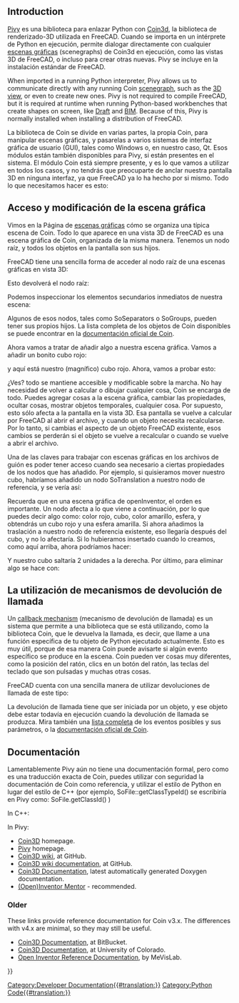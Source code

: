 <languages/>

{{Docnav
|[[Scenegraph|Scenegraph]]
|[[PySide|PySide]]
}}

{{TOCright}}

==Introduction==

<div class="mw-translate-fuzzy">
[http://pivy.coin3d.org/ Pivy] es una biblioteca para enlazar Python con [http://www.coin3d.org Coin3d], la biblioteca de renderizado-3D utilizada en FreeCAD. Cuando se importa en un intérprete de Python en ejecución, permite dialogar directamente con cualquier [[Scenegraph/es|escenas gráficas]] (scenegraphs) de Coin3d en ejecución, como las vistas 3D de FreeCAD, o incluso para crear otras nuevas. Pivy se incluye en la instalación estándar de FreeCAD.
</div>

When imported in a running Python interpreter, Pivy allows us to communicate directly with any running Coin [[Scenegraph|scenegraph]], such as the [[3D_view|3D view]], or even to create new ones. Pivy is not required to compile FreeCAD, but it is required at runtime when running Python-based workbenches that create shapes on screen, like [[Draft_Workbench|Draft]] and [[BIM_Workbench|BIM]]. Because of this, Pivy is normally installed when installing a distribution of FreeCAD.

<div class="mw-translate-fuzzy">
La biblioteca de Coin se divide en varias partes, la propia Coin, para manipular escenas gráficas, y pasarelas a varios sistemas de interfaz gráfica de usuario (GUI), tales como Windows o, en nuestro caso, Qt. Esos módulos están también disponibles para Pivy, si están presentes en el sistema. El módulo Coin está siempre presente, y es lo que vamos a utilizar en todos los casos, y no tendrás que preocuparte de anclar nuestra pantalla 3D en ninguna interfaz, ya que FreeCAD ya lo ha hecho por si mismo. Todo lo que necesitamos hacer es esto:
</div>

{{Code|code=
from pivy import coin
}}

<span id="Scenegraph"></span>
<div class="mw-translate-fuzzy">
== Acceso y modificación de la escena gráfica ==
</div>

<div class="mw-translate-fuzzy">
Vimos en la Página de [[Scenegraph/es|escenas gráficas]] cómo se organiza una típica escena de Coin. Todo lo que aparece en una vista 3D de FreeCAD es una escena gráfica de Coin, organizada de la misma manera. Tenemos un nodo raíz, y todos los objetos en la pantalla son sus hijos.
</div>

FreeCAD tiene una sencilla forma de acceder al nodo raíz de una escenas gráficas en vista 3D:

{{Code|code=
sg = FreeCADGui.ActiveDocument.ActiveView.getSceneGraph()
print(sg)
}}

Esto devolverá el nodo raíz:

{{Code|code=
<pivy.coin.SoSelection; proxy of <Swig Object of type 'SoSelection *' at 0x360cb60> >
}}

Podemos inspeccionar los elementos secundarios inmediatos de nuestra escena:

{{Code|code=
for node in sg.getChildren():
    print(node)
}}

<div class="mw-translate-fuzzy">
Algunos de esos nodos, tales como SoSeparators o SoGroups, pueden tener sus propios hijos. La lista completa de los objetos de Coin disponibles se puede encontrar en la [http://coin3d.bitbucket.org/Coin/classes.html documentación oficial de Coin].
</div>

Ahora vamos a tratar de añadir algo a nuestra escena gráfica. Vamos a añadir un bonito cubo rojo:

{{Code|code=
col = coin.SoBaseColor()
col.rgb = (1, 0, 0)
cub = coin.SoCube()
myCustomNode = coin.SoSeparator()
myCustomNode.addChild(col)
myCustomNode.addChild(cub)
sg.addChild(myCustomNode)
}}

<div class="mw-translate-fuzzy">
y aquí está nuestro (magnífico) cubo rojo. Ahora, vamos a probar esto:
</div>

{{Code|code=
col.rgb = (1, 1, 0)
}}

<div class="mw-translate-fuzzy">
¿Ves? todo se mantiene accesible y modificable sobre la marcha. No hay necesidad de volver a calcular o dibujar cualquier cosa, Coin se encarga de todo. Puedes agregar cosas a la escena gráfica, cambiar las propiedades, ocultar cosas, mostrar objetos temporales, cualquier cosa. Por supuesto, esto sólo afecta a la pantalla en la vista 3D. Esa pantalla se vuelve a calcular por FreeCAD al abrir el archivo, y cuando un objeto necesita recalcularse. Por lo tanto, si cambias el aspecto de un objeto FreeCAD existente, esos cambios se perderán si el objeto se vuelve a recalcular o cuando se vuelve a abrir el archivo.
</div>

<div class="mw-translate-fuzzy">
Una de las claves para trabajar con escenas gráficas en los archivos de guión es poder tener acceso cuando sea necesario a ciertas propiedades de los nodos que has añadido. Por ejemplo, si quisieramos mover nuestro cubo, habríamos añadido un nodo SoTranslation a nuestro nodo de referencia, y se vería así:
</div>

{{Code|code=
col = coin.SoBaseColor()
col.rgb = (1, 0, 0)
trans = coin.SoTranslation()
trans.translation.setValue([0, 0, 0])
cub = coin.SoCube()
myCustomNode = coin.SoSeparator()
myCustomNode.addChild(col)
myCustomNode.addChild(trans)
myCustomNode.addChild(cub)
sg.addChild(myCustomNode)
}}

<div class="mw-translate-fuzzy">
Recuerda que en una escena gráfica de openInventor, el orden es importante. Un nodo afecta a lo que viene a continuación, por lo que puedes decir algo como: color rojo, cubo, color amarillo, esfera, y obtendrás un cubo rojo y una esfera amarilla. Si ahora añadimos la traslación a nuestro nodo de referencia existente, eso llegaría después del cubo, y no lo afectaría. Si lo hubieramos insertado cuando lo creamos, como aquí arriba, ahora podríamos hacer:
</div>

{{Code|code=
trans.translation.setValue([2, 0, 0])
}}

<div class="mw-translate-fuzzy">
Y nuestro cubo saltaría 2 unidades a la derecha.
Por último, para eliminar algo se hace con:
</div>

{{Code|code=
sg.removeChild(myCustomNode)
}}
{{Top}}
<span id="Callbacks"></span>
<div class="mw-translate-fuzzy">
== La utilización de mecanismos de devolución de llamada ==
</div>

<div class="mw-translate-fuzzy">
Un [http://en.wikipedia.org/wiki/Callback_%28computer_science%29 callback mechanism]  (mecanismo de devolución de llamada) es un sistema que permite a una biblioteca que se está utilizando, como la biblioteca Coin, que le devuelva la llamada, es decir, que llame a una función específica de tu objeto de Python ejecutado actualmente. Esto es muy útil, porque de esa manera Coin puede avisarte si algún evento específico se produce en la escena. Coin pueden ver cosas muy diferentes, como la posición del ratón, clics en un botón del ratón, las teclas del teclado que son pulsadas y muchas otras cosas.
</div>

FreeCAD cuenta con una sencilla manera de utilizar devoluciones de llamada de este tipo:

{{Code|code=
from pivy import coin

class ButtonTest:
    def __init__(self):
        self.view = FreeCADGui.ActiveDocument.ActiveView
        self.callback = self.view.addEventCallbackPivy(coin.SoMouseButtonEvent.getClassTypeId(), self.getMouseClick) 

    def getMouseClick(self, event_cb):
        event = event_cb.getEvent()
        if event.getState() == coin.SoMouseButtonEvent.DOWN:
            print("Alert!!! A mouse button has been improperly clicked!!!")
            self.view.removeEventCallbackPivy(coin.SoMouseButtonEvent.getClassTypeId(), self.callback)

ButtonTest()
}}

<div class="mw-translate-fuzzy">
La devolución de llamada tiene que ser iniciada por un objeto, y ese objeto debe estar todavía en ejecución cuando la devolución de llamada se produzca.
Mira también una [[Code_snippets/es#Observación_de_Eventos_del_ratón_en_el_visor_3D_ a_través_de_Python|lista completa]] de los eventos posibles y sus parámetros, o la [http://doc.coin3d.org/Coin/classes.html documentación oficial de Coin].
</div>
{{Top}}
<span id="Documentation"></span>
<div class="mw-translate-fuzzy">
== Documentación ==
</div> 

<div class="mw-translate-fuzzy">
Lamentablemente Pivy aún no tiene una documentación formal, pero como es una traducción exacta de Coin, puedes utilizar con seguridad la documentación de Coin como referencia, y utilizar el estilo de Python en lugar del estilo de C++ (por ejemplo, SoFile::getClassTypeId() se escribiría en Pivy como: SoFile.getClassId() )
</div>

In C++:

{{Code|code=
SoFile::getClassTypeId()
}}

In Pivy:

{{Code|code=
SoFile.getClassId()
}}

* [https://github.com/coin3d Coin3D] homepage.
* [https://github.com/coin3d/pivy Pivy] homepage.
* [https://github.com/coin3d/coin/wiki Coin3D wiki], at GitHub.
* [https://github.com/coin3d/coin/wiki/Documentation Coin3D wiki documentation], at GitHub.
* [https://coin3d.github.io/Coin/html/ Coin3D Documentation], latest automatically generated Doxygen documentation.
* [https://webdocs.cs.ualberta.ca/~graphics/books/mentor.pdf (Open)Inventor Mentor] - recommended.

=== Older ===

These links provide reference documentation for Coin v3.x. The differences with v4.x are minimal, so they may still be useful.

* [https://coin3d.bitbucket.io/Coin/index.html Coin3D Documentation], at BitBucket.
* [https://grey.colorado.edu/coin3d/index.html Coin3D Documentation], at University of Colorado.
* [https://mevislabdownloads.mevis.de/docs/current/MeVis/ThirdParty/Documentation/Publish/OpenInventorReference/index.html Open Inventor Reference Documentation], by MeVisLab.
{{Top}}

<div class="mw-translate-fuzzy">
{{docnav/es|Scenegraph/es|PySide/es}}
</div>

{{Powerdocnavi{{#translation:}}}}
[[Category:Developer Documentation{{#translation:}}]]
[[Category:Python Code{{#translation:}}]]